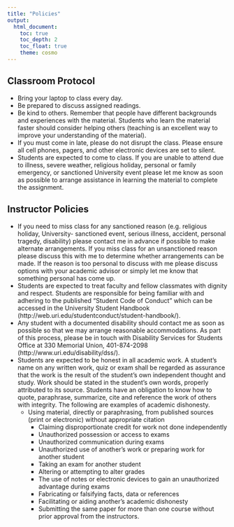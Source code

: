```yaml
---
title: "Policies"
output: 
  html_document:
    toc: true
    toc_depth: 2
    toc_float: true
    theme: cosmo
---
```


## Classroom Protocol

* Bring your laptop to class every day.
* Be prepared to discuss assigned readings.
* Be kind to others. Remember that people have different backgrounds and experiences with the material. Students who learn the material faster should consider helping others (teaching is an excellent way to improve your understanding of the material).
* If you must come in late, please do not disrupt the class. Please ensure all cell phones, pagers, and other electronic devices are set to silent.
* Students are expected to come to class. If you are unable to attend due to illness, severe weather, religious holiday, personal or family emergency, or sanctioned University event please let me know as soon as possible to arrange assistance in learning the material to complete the assignment.

## Instructor Policies
* If you need to miss class for any sanctioned reason (e.g. religious holiday, University- sanctioned event, serious illness, accident, personal tragedy, disability) please contact me in advance if possible to make alternate arrangements. If you miss class for an unsanctioned reason please discuss this with me to determine whether arrangements can be made. If the reason is too personal to discuss with me please discuss options with your academic advisor or simply let me know that something personal has come up.
* Students are expected to treat faculty and fellow classmates with dignity and respect. Students are responsible for being familiar with and adhering to the published “Student Code of Conduct” which can be accessed in the University Student Handbook (http://web.uri.edu/studentconduct/student-handbook/).
* Any student with a documented disability should contact me as soon as possible so that we may arrange reasonable accommodations. As part of this process, please be in touch with Disability Services for Students Office at 330 Memorial Union, 401-874-2098 (http://www.uri.edu/disability/dss/).
* Students are expected to be honest in all academic work. A student’s name on any written work, quiz or exam shall be regarded as assurance that the work is the result of the student’s own independent thought and study. Work should be stated in the student’s own words, properly attributed to its source. Students have an obligation to know how to quote, paraphrase, summarize, cite and reference the work of others with integrity. The following are examples of academic dishonesty.
  * Using material, directly or paraphrasing, from published sources (print or electronic) without appropriate citation
    * Claiming disproportionate credit for work not done independently
    * Unauthorized possession or access to exams
    * Unauthorized communication during exams
    * Unauthorized use of another’s work or preparing work for another student
    * Taking an exam for another student
    * Altering or attempting to alter grades
    * The use of notes or electronic devices to gain an unauthorized advantage during exams
    * Fabricating or falsifying facts, data or references
    * Facilitating or aiding another’s academic dishonesty
    * Submitting the same paper for more than one course without prior approval from the instructors.